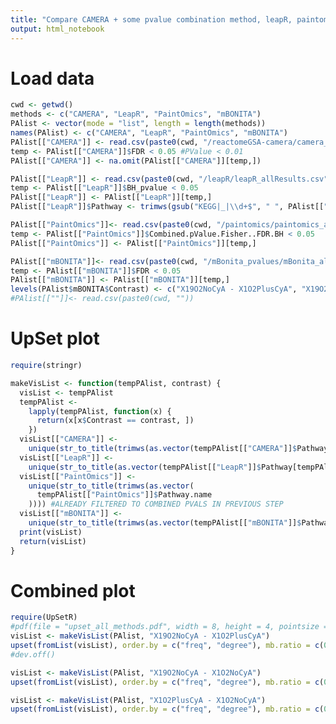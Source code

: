 ```yaml
---
title: "Compare CAMERA + some pvalue combination method, leapR, paintomics, mBONITA"
output: html_notebook
---
```


# Load data
```r
cwd <- getwd()
methods <- c("CAMERA", "LeapR", "PaintOmics", "mBONITA")
PAlist <- vector(mode = "list", length = length(methods))
names(PAlist) <- c("CAMERA", "LeapR", "PaintOmics", "mBONITA")
PAlist[["CAMERA"]] <- read.csv(paste0(cwd, "/reactomeGSA-camera/camera_combinedPvalues.csv"), row.names = 1)
temp <- PAlist[["CAMERA"]]$FDR < 0.05 #PValue < 0.01
PAlist[["CAMERA"]] <- na.omit(PAlist[["CAMERA"]][temp,])

PAlist[["LeapR"]] <- read.csv(paste0(cwd, "/leapR/leapR_allResults.csv"))
temp <- PAlist[["LeapR"]]$BH_pvalue < 0.05
PAlist[["LeapR"]] <- PAlist[["LeapR"]][temp,]
PAlist[["LeapR"]]$Pathway <- trimws(gsub("KEGG|_|\\d+$", " ", PAlist[["LeapR"]]$Pathway))

PAlist[["PaintOmics"]]<- read.csv(paste0(cwd, "/paintomics/paintomics_allResults.csv"), row.names = 1)
temp <- PAlist[["PaintOmics"]]$Combined.pValue.Fisher..FDR.BH < 0.05
PAlist[["PaintOmics"]] <- PAlist[["PaintOmics"]][temp,]

PAlist[["mBONITA"]]<- read.csv(paste0(cwd, "/mBonita_pvalues/mBonita_allResults.csv"), row.names = 1)
temp <- PAlist[["mBONITA"]]$FDR < 0.05
PAlist[["mBONITA"]] <- PAlist[["mBONITA"]][temp,]
levels(PAlist$mBONITA$Contrast) <- c("X19O2NoCyA - X1O2PlusCyA", "X19O2NoCyA - X1O2NoCyA", "X1O2PlusCyA - X1O2NoCyA" )
#PAlist[[""]]<- read.csv(paste0(cwd, ""))
```

# UpSet plot

```r
require(stringr)

makeVisList <- function(tempPAlist, contrast) {
  visList <- tempPAlist
  tempPAlist <-
    lapply(tempPAlist, function(x) {
      return(x[x$Contrast == contrast, ])
    })
  visList[["CAMERA"]] <-
    unique(str_to_title(trimws(as.vector(tempPAlist[["CAMERA"]]$Pathway[tempPAlist[["CAMERA"]]$Method == "Combined"]))))
  visList[["LeapR"]] <-
    unique(str_to_title(as.vector(tempPAlist[["LeapR"]]$Pathway[tempPAlist[["LeapR"]]$Method == "Phosphoproteomics"]))) #NO COMBINED RESULTS
  visList[["PaintOmics"]] <-
    unique(str_to_title(trimws(as.vector(
      tempPAlist[["PaintOmics"]]$Pathway.name
    )))) #ALREADY FILTERED TO COMBINED PVALS IN PREVIOUS STEP
  visList[["mBONITA"]] <-
    unique(str_to_title(trimws(as.vector(tempPAlist[["mBONITA"]]$Pathway[tempPAlist[["mBONITA"]]$Method == "Concatenated"]))))
  print(visList)
  return(visList)
}


```

# Combined plot


```r
require(UpSetR)
#pdf(file = "upset_all_methods.pdf", width = 8, height = 4, pointsize = 14)
visList <- makeVisList(PAlist, "X19O2NoCyA - X1O2PlusCyA")
upset(fromList(visList), order.by = c("freq", "degree"), mb.ratio = c(0.55, 0.45), empty.intersections = "off", point.size = 2, line.size = 1)#, mainbar.y.label = "Intersections", sets.x.label = "DA Phosphopeptides", text.scale = c(2,2, 1.75, 2, 2, 1.5), number.angles = 0, queries = list(list(query = intersects, params = list("CyA+CXCL12+ Vs CyA-CXCL12-", "CyA-CXCL12+ Vs CyA-CXCL12-", "CyA+CXCL12- Vs CyA-CXCL12-"), color = "royalblue", active = T), list(query = intersects, params = list("CyA+CXCL12+ Vs CyA-CXCL12-"), color = "firebrick1", active = T)), nsets = length(visList))
#dev.off()
```
```r
visList <- makeVisList(PAlist, "X19O2NoCyA - X1O2NoCyA")
upset(fromList(visList), order.by = c("freq", "degree"), mb.ratio = c(0.55, 0.45), empty.intersections = "off", point.size = 2, line.size = 1)
```

```r
visList <- makeVisList(PAlist, "X1O2PlusCyA - X1O2NoCyA")
upset(fromList(visList), order.by = c("freq", "degree"), mb.ratio = c(0.55, 0.45), empty.intersections = "off", point.size = 2, line.size = 1)
```


